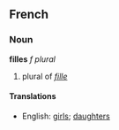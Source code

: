 ==French==
===Noun===
'''filles''' ''f plural''

# plural of ''[[fille]]''

====Translations====
*English: [[girls]]; [[daughters]]